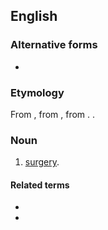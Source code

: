 ==English==

===Alternative forms===
* {{alter|en|chirurgie|chirurgery}}

===Etymology===
From {{inh|en|enm|cirurgie}}, from {{der|en|fro|cirurgie}}, from {{der|en|la|chīrurgia}}. {{doublet|en|surgery}}.

===Noun===
{{en-noun|~}}

# {{lb|en|archaic}} [[surgery|surgery]].

====Related terms====
* {{l|en|chirurgeon}}
* {{l|en|chirurgical}}